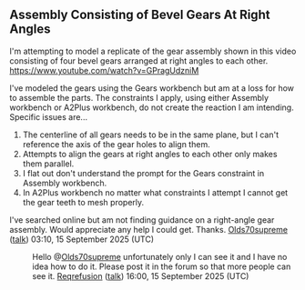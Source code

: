 == Assembly Consisting of Bevel Gears At Right Angles ==

I'm attempting to model a replicate of the gear assembly shown in this video consisting of four bevel gears arranged at right angles to each other.  https://www.youtube.com/watch?v=GPragUdzniM

I've modeled the gears using the Gears workbench but am at a loss for how to assemble the parts.  The constraints I apply, using either Assembly workbench or A2Plus workbench, do not create the reaction I am intending.  Specific issues are...

# The centerline of all gears needs to be in the same plane, but I can't reference the axis of the gear holes to align them.
# Attempts to align the gears at right angles to each other only makes them parallel.
# I flat out don't understand the prompt for the Gears constraint in Assembly workbench.
# In A2Plus workbench no matter what constraints I attempt I cannot get the gear teeth to mesh properly.

I've searched online but am not finding guidance on a right-angle gear assembly.  Would appreciate any help I could get.  Thanks. [[User:Olds70supreme|Olds70supreme]] ([[User talk:Olds70supreme|talk]]) 03:10, 15 September 2025 (UTC)

:Hello @[[User:Olds70supreme|Olds70supreme]] unfortunately only I can see it and I have no idea how to do it. Please post it in the forum so that more people can see it. [[User:Reqrefusion|Reqrefusion]] ([[User talk:Reqrefusion|talk]]) 16:00, 15 September 2025 (UTC)